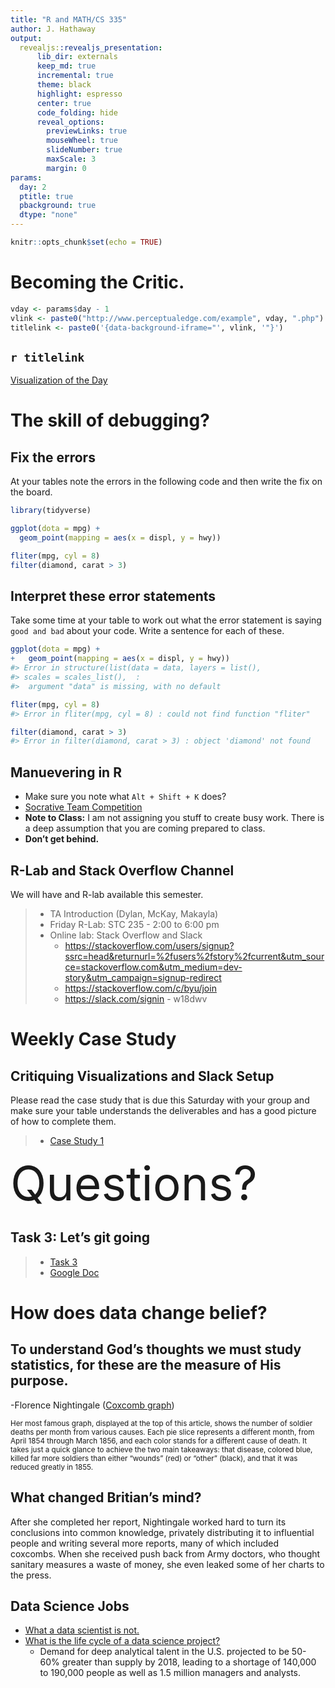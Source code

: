 ```yaml
---
title: "R and MATH/CS 335"
author: J. Hathaway
output: 
  revealjs::revealjs_presentation:
      lib_dir: externals
      keep_md: true
      incremental: true
      theme: black
      highlight: espresso
      center: true
      code_folding: hide
      reveal_options:
        previewLinks: true
        mouseWheel: true
        slideNumber: true
        maxScale: 3
        margin: 0
params:
  day: 2
  ptitle: true
  pbackground: true
  dtype: "none"
---
```


```r
knitr::opts_chunk$set(echo = TRUE)
```

# Becoming the Critic.

```r
vday <- params$day - 1
vlink <- paste0("http://www.perceptualedge.com/example", vday, ".php")
titlelink <- paste0('{data-background-iframe="', vlink, '"}')
```

## `r titlelink`

[Visualization of the Day](`r vlink`)

# The skill of debugging?

## Fix the errors

At your tables note the errors in the following code and then write the fix on the board.

```R
library(tidyverse)

ggplot(dota = mpg) + 
  geom_point(mapping = aes(x = displ, y = hwy))

fliter(mpg, cyl = 8)
filter(diamond, carat > 3)

```

## Interpret these error statements

Take some time at your table to work out what the error statement is saying `good and bad` about your code. Write a sentence for each of these.

```R
ggplot(dota = mpg) + 
+   geom_point(mapping = aes(x = displ, y = hwy))
#> Error in structure(list(data = data, layers = list(), 
#> scales = scales_list(),  : 
#>  argument "data" is missing, with no default
```

```r
fliter(mpg, cyl = 8)
#> Error in fliter(mpg, cyl = 8) : could not find function "fliter"
```

```r
filter(diamond, carat > 3)
#> Error in filter(diamond, carat > 3) : object 'diamond' not found
```

## Manuevering in R

- Make sure you note what `Alt + Shift + K` does?
- [Socrative Team Competition](https://socrative.com/){target="blank"}
- **Note to Class:**  I am not assigning you stuff to create busy work.  There is a deep assumption that you are coming prepared to class.  
- **Don't get behind.**

## {data-background-iframe="http://i0.kym-cdn.com/photos/images/newsfeed/001/297/214/908.jpg"}

## R-Lab and Stack Overflow Channel

We will have and R-lab available this semester.

> - TA Introduction (Dylan, McKay, Makayla)
> - Friday R-Lab: STC 235 - 2:00 to 6:00 pm
> - Online lab: Stack Overflow and Slack
>     - <https://stackoverflow.com/users/signup?ssrc=head&returnurl=%2fusers%2fstory%2fcurrent&utm_source=stackoverflow.com&utm_medium=dev-story&utm_campaign=signup-redirect>
>     - <https://stackoverflow.com/c/byu/join>
>     - <https://slack.com/signin> - w18dwv

# Weekly Case Study

## Critiquing Visualizations and Slack Setup

Please read the case study that is due this Saturday with your group and make sure your table understands the deliverables and has a good picture of how to complete them.

> - [Case Study 1](https://byuistats.github.io/M335/weekly_projects/cs01_details.html)

<span style="font-size:75px">
Questions?
</span>

## Task 3: Let's git going

> - [Task 3](file:///C:/git/github/byuistats/M335/docs/class_tasks/task03_details.html)
> - [Google Doc](https://docs.google.com/spreadsheets/d/13aQsQYnGTQXyyBUGzE1V9MExEvG5woAmygtkdjltdjk/edit#gid=59053514)

# How does data change belief?

## To understand God's thoughts we must study statistics, for these are the measure of His purpose.

-Florence Nightingale ([Coxcomb graph](https://en.wikiquote.org/wiki/Florence_Nightingale#/media/File:Nightingale-mortality.jpg))

<small>
Her most famous graph, displayed at the top of this article, shows the number of soldier deaths per month from various causes. Each pie slice represents a different month, from April 1854 through March 1856, and each color stands for a different cause of death. It takes just a quick glance to achieve the two main takeaways: that disease, colored blue, killed far more soldiers than either "wounds" (red) or "other" (black), and that it was reduced greatly in 1855.
</small>

## What changed Britian's mind?

After she completed her report, Nightingale worked hard to turn its conclusions into common knowledge, privately distributing it to influential people and writing several more reports, many of which included coxcombs. When she received push back from Army doctors, who thought sanitary measures a waste of money, she even leaked some of her charts to the press.

## Data Science Jobs

- [What a data scientist is not.](https://www.youtube.com/embed/iQBat7e0MQs?rel=0&amp;start=220)
- [What is the life cycle of a data science project?](https://www.youtube.com/embed/iQBat7e0MQs?rel=0&amp;start=375)
    - Demand for deep analytical talent in the U.S. projected to be 50-60% greater than supply by 2018, leading to a shortage of 140,000 to 190,000 people as well as 1.5 million managers and analysts.



